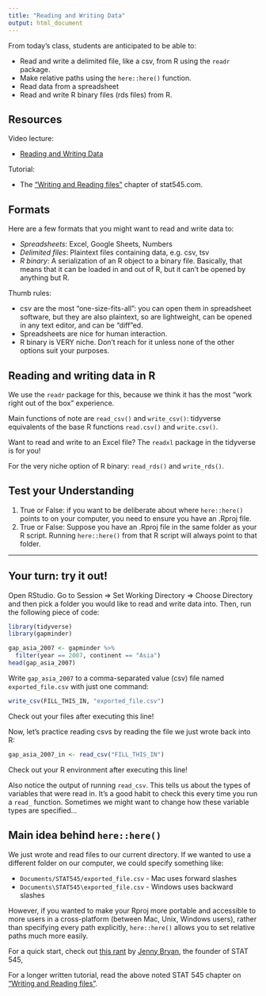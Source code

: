 ```yaml
---
title: "Reading and Writing Data"
output: html_document
---
```


From today's class, students are anticipated to be able to:

- Read and write a delimited file, like a csv, from R using the `readr` package.
- Make relative paths using the `here::here()` function.
- Read data from a spreadsheet
- Read and write R binary files (rds files) from R.


## Resources

Video lecture:

- [Reading and Writing Data](https://youtu.be/2nHuNu6Zaqk)

Tutorial:

- The ["Writing and Reading files"](https://stat545.com/import-export.html) chapter of stat545.com.

## Formats 

Here are a few formats that you might want to read and write data to: 

- *Spreadsheets*: Excel, Google Sheets, Numbers 
- *Delimited files*: Plaintext files containing data, e.g. csv, tsv
- *R binary*: A serialization of an R object to a binary file. Basically, that means that it can be loaded in and out of R, but it can't be opened by anything but R. 

Thumb rules: 

- csv are the most "one-size-fits-all": you can open them in spreadsheet software, but they are also plaintext, so are lightweight, can be opened in any text editor, and can be "diff"ed. 
- Spreadsheets are nice for human interaction. 
- R binary is VERY niche. Don't reach for it unless none of the other options suit your purposes. 


## Reading and writing data in R 

We use the `readr` package for this, because we think it has the most "work right out of the box" experience. 

Main functions of note are `read_csv()` and `write_csv()`: tidyverse equivalents of the base R functions `read.csv()` and `write.csv()`. 

Want to read and write to an Excel file? The `readxl` package in the tidyverse is for you! 

For the very niche option of R binary: `read_rds()` and `write_rds()`. 

## Test your Understanding

1. True or False: if you want to be deliberate about where `here::here()` points to on your computer, you need to ensure you have an .Rproj file.
2. True or False: Suppose you have an .Rproj file in the same folder as your R script. Running `here::here()` from that R script will always point to that folder.

---

## Your turn: try it out! 

Open RStudio. Go to Session => Set Working Directory => Choose Directory and then pick a folder you would like to read and write data into. Then, run the following piece of code: 

```r
library(tidyverse) 
library(gapminder)

gap_asia_2007 <- gapminder %>% 
  filter(year == 2007, continent == "Asia")
head(gap_asia_2007)
```
Write `gap_asia_2007` to a comma-separated value (csv) file named `exported_file.csv` with just one command: 

```r
write_csv(FILL_THIS_IN, "exported_file.csv")
```

Check out your files after executing this line! 

Now, let's practice reading csvs by reading the file we just wrote back into R: 

```r
gap_asia_2007_in <- read_csv("FILL_THIS_IN")
```

Check out your R environment after executing this line!

Also notice the output of running `read_csv`. This tells us about the types of variables that were read in. It's a good habit to check this every time you run a `read_` function. Sometimes we might want to change how these variable types are specified...

## Main idea behind `here::here()`

We just wrote and read files to our current directory. If we wanted to use a different folder on our computer, we could specify something like: 

- `Documents/STAT545/exported_file.csv` - Mac uses forward slashes
- `Documents\STAT545\exported_file.csv` - Windows uses backward slashes

However, if you wanted to make your Rproj more portable and accessible to more users in a cross-platform (between Mac, Unix, Windows users), rather than specifying every path explicitly, `here::here()` allows you to set relative paths much more easily.


For a quick start, check out [this rant](https://github.com/jennybc/here_here) by [Jenny Bryan](https://jennybryan.org/), the founder of STAT 545,

For a longer written tutorial, read the above noted STAT 545 chapter on ["Writing and Reading files"](https://stat545.com/import-export.html). 